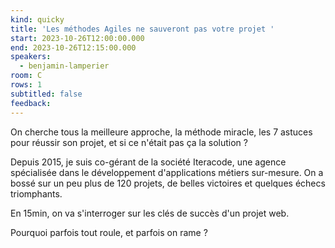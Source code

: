 ```yaml
---
kind: quicky
title: 'Les méthodes Agiles ne sauveront pas votre projet '
start: 2023-10-26T12:00:00.000
end: 2023-10-26T12:15:00.000
speakers:
  - benjamin-lamperier
room: C
rows: 1
subtitled: false
feedback:
---
```


On cherche tous la meilleure approche, la méthode miracle, les 7 astuces pour réussir son projet, et si ce n'était pas ça la solution ?

Depuis 2015, je suis co-gérant de la société Iteracode, une agence spécialisée dans le développement d'applications métiers sur-mesure. On a bossé sur un peu plus de 120 projets, de belles victoires et quelques échecs triomphants.

En 15min, on va s'interroger sur les clés de succès d'un projet web.

Pourquoi parfois tout roule, et parfois on rame ?
